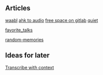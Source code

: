 == Articles ==
[[waabl]]
[[ahk to audio]]
[[free space on gitlab]]
[[quiet]]

[[favorite_talks]]

[[random-memories]]
== Ideas for later ==
[[idea_trans_subs|Transcribe with context]]


